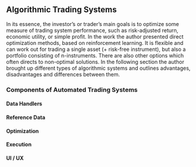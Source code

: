 ## Algorithmic Trading Systems

In its essence, the investor's or trader's main goals is to optimize some measure
of trading system performance, such as risk-adjusted return, economic utility, or
simple profit. In the work the author presented direct optimization methods,
based on reinforcement learning. It is flexible and can work out for trading a
single asset (+ risk-free instrument), but also a portfolio consisting of
n-instruments. There are also other options which often directs to non-optimal
solutions. In the following section the author brought up different types of
algorithmic systems and outlines advantages, disadvantages and differences
between them.


### Components of Automated Trading Systems


#### Data Handlers

#### Reference Data

#### Optimization

#### Execution
#### UI / UX
